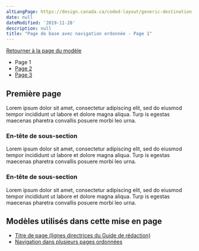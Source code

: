 ```yaml
---
altLangPage: https://design.canada.ca/coded-layout/generic-destination-sit1.html
date: null
dateModified: '2019-11-28'
description: null
title: "Page de base avec navigation ordonnée - Page 1"
---
```


<p>
 <a class="btn btn-default" href="../modeles-recommandes/generique.html">
  Retourner à la page du modèle
 </a>
</p>


<div class="gc-stp-stp">
 <div class="row">
  <ul class="toc lst-spcd col-md-12">
   <li class="col-md-4 col-sm-6">
    <a class="list-group-item cust-active active">
     Page 1
    </a>
   </li>
   <li class="col-md-4 col-sm-6">
    <a class="list-group-item" href="./generique-sit2.html">
     Page 2
    </a>
   </li>
   <li class="col-md-4 col-sm-6">
    <a class="list-group-item" href="./generique-sit3.html">
     Page 3
    </a>
   </li>
  </ul>
 </div>
</div>

<h2>
 Première page
</h2>

<p>
 Lorem ipsum dolor sit amet, consectetur adipiscing elit, sed do eiusmod tempor incididunt ut labore et dolore magna aliqua. Turp	is egestas maecenas pharetra convallis posuere morbi leo urna.
</p>

<h3>
 En-tête de sous-section
</h3>

<p>
 Lorem ipsum dolor sit amet, consectetur adipiscing elit, sed do eiusmod tempor incididunt ut labore et dolore magna aliqua. Turp	is egestas maecenas pharetra convallis posuere morbi leo urna.
</p>

<h3>
 En-tête de sous-section
</h3>

<p>
 Lorem ipsum dolor sit amet, consectetur adipiscing elit, sed do eiusmod tempor incididunt ut labore et dolore magna aliqua. Turp	is egestas maecenas pharetra convallis posuere morbi leo urna.
</p>




<h2>
 Modèles utilisés dans cette mise en page
</h2>

<ul>
 <li>
  <a href="https://www.canada.ca/fr/secretariat-conseil-tresor/services/communications-gouvernementales/guide-redaction-contenu-canada.html#wp5-1">
   Titre de page (lignes directrices du Guide de rédaction)
  </a>
 </li>
 <li>
  <a href="../configurations-conception-communes/navigation-plusieurs-pages.html">
   Navigation dans plusieurs pages ordonnées
  </a>
 </li>
</ul>


